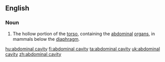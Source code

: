 ==English==

===Noun===
{{en-noun|sg=[[abdominal]] [[cavity]]|abdominal cavities}}
{{wikipedia}}

#{{anatomy}} The hollow portion of the [[torso]], containing the [[abdominal]] [[organ]]s, in mammals below the [[diaphragm]].

[[hu:abdominal cavity]]
[[fi:abdominal cavity]]
[[ta:abdominal cavity]]
[[uk:abdominal cavity]]
[[zh:abdominal cavity]]